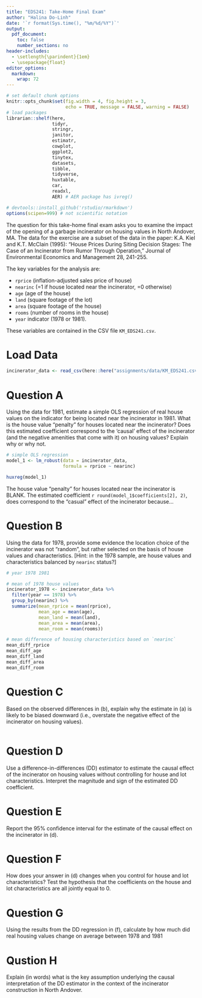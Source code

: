```yaml
---
title: "EDS241: Take-Home Final Exam"
author: "Halina Do-Linh"
date: '`r format(Sys.time(), "%m/%d/%Y")`'
output: 
  pdf_document:
    toc: false
    number_sections: no
header-includes:
  - \setlength{\parindent}{1em}
  - \usepackage{float}
editor_options: 
  markdown: 
    wrap: 72
---
```


```r
# set default chunk options
knitr::opts_chunk$set(fig.width = 4, fig.height = 3, 
                      echo = TRUE, message = FALSE, warning = FALSE)
# load packages
librarian::shelf(here,
                 tidyr,
                 stringr,
                 janitor,
                 estimatr,
                 cowplot,
                 ggplot2,
                 tinytex,
                 datasets,
                 tibble,
                 tidyverse,
                 huxtable,
                 car,
                 readxl,
                 AER) # AER package has ivreg()

# devtools::install_github('rstudio/rmarkdown')
options(scipen=999) # not scientific notation
```

\noindent The question for this take-home final exam asks you to examine the impact of the opening of a garbage incinerator on housing values in North Andover, MA. The data for the exercise are a subset of the data in the paper: K.A. Kiel and K.T. McClain (1995): “House Prices During Siting Decision Stages: The Case of an Incinerator from Rumor Through Operation,” Journal of Environmental Economics and Management 28, 241-255.

\noindent The key variables for the analysis are: 

- `rprice` (inflation-adjusted sales price of house)
- `nearinc` (=1 if house located near the incinerator, =0 otherwise)
- `age` (age of the house)
- `land` (square footage of the lot)
- `area` (square footage of the house)
- `rooms` (number of rooms in the house)
- `year` indicator (1978 or 1981).

\noindent These variables are contained in the CSV file `KM_EDS241.csv`.

# Load Data

```r
incinerator_data <- read_csv(here::here("assignments/data/KM_EDS241.csv"))
```

# Question A
\noindent Using the data for 1981, estimate a simple OLS regression of real house values on the indicator for being located near the incinerator in 1981. What is the house value “penalty” for houses located near the incinerator? Does this estimated coefficient correspond to the ‘causal’ effect of the incinerator (and the negative amenities that come with it) on housing values? Explain why or why not.

```r
# simple OLS regression
model_1 <- lm_robust(data = incinerator_data, 
                     formula = rprice ~ nearinc)

huxreg(model_1)
```

\noindent \textbf{Answer:} The house value "penalty" for houses located near the incinerator is BLANK. The estimated coefficient `r round(model_1$coefficients[2], 2)`, does correspond to the "casual" effect of the incinerator because...

# Question B
\noindent Using the data for 1978, provide some evidence the location choice of the incinerator was not “random”, but rather selected on the basis of house values and characteristics. [Hint: in the 1978 sample, are house values and characteristics balanced by `nearinc` status?]

```r
# year 1978 1981

# mean of 1978 house values 
incinerator_1978 <- incinerator_data %>%
  filter(year == 1978) %>%
  group_by(nearinc) %>%
  summarize(mean_rprice = mean(rprice),
            mean_age = mean(age),
            mean_land = mean(land),
            mean_area = mean(area),
            mean_room = mean(rooms))

# mean difference of housing characteristics based on `nearinc`
mean_diff_rprice
mean_diff_age
mean_diff_land
mean_diff_area
mean_diff_room
```


# Question C
\noindent Based on the observed differences in (b), explain why the estimate in (a) is likely to be biased downward (i.e., overstate the negative effect of the incinerator on housing values).

```r

```


# Question D
\noindent Use a difference-in-differences (DD) estimator to estimate the causal effect of the incinerator on housing values without controlling for house and lot characteristics. Interpret the magnitude and sign of the estimated DD coefficient.

# Question E
\noindent Report the 95% confidence interval for the estimate of the causal effect on the incinerator in (d).

# Question F
\noindent How does your answer in (d) changes when you control for house and lot characteristics? Test the hypothesis that the coefficients on the house and lot characteristics are all jointly equal to 0.

# Question G
\noindent Using the results from the DD regression in (f), calculate by how much did real housing values change on average between 1978 and 1981

# Qustion H
\noindent Explain (in words) what is the key assumption underlying the causal interpretation of the DD estimator in the context of the incinerator construction in North Andover.



